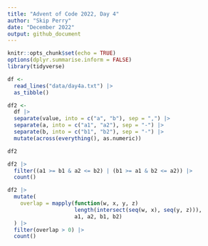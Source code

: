 ```yaml
---
title: "Advent of Code 2022, Day 4"
author: "Skip Perry"
date: "December 2022"
output: github_document
---
```


```r
knitr::opts_chunk$set(echo = TRUE)
options(dplyr.summarise.inform = FALSE)
library(tidyverse)
```

```r
df <- 
  read_lines("data/day4a.txt") |> 
  as_tibble()
```

```r
df2 <- 
  df |> 
  separate(value, into = c("a", "b"), sep = ",") |> 
  separate(a, into = c("a1", "a2"), sep = "-") |> 
  separate(b, into = c("b1", "b2"), sep = "-") |> 
  mutate(across(everything(), as.numeric))

df2

df2 |> 
  filter((a1 >= b1 & a2 <= b2) | (b1 >= a1 & b2 <= a2)) |> 
  count()
```

```r
df2 |> 
  mutate(
    overlap = mapply(function(w, x, y, z) 
                     length(intersect(seq(w, x), seq(y, z))),
                     a1, a2, b1, b2)
  ) |> 
  filter(overlap > 0) |> 
  count()
```

